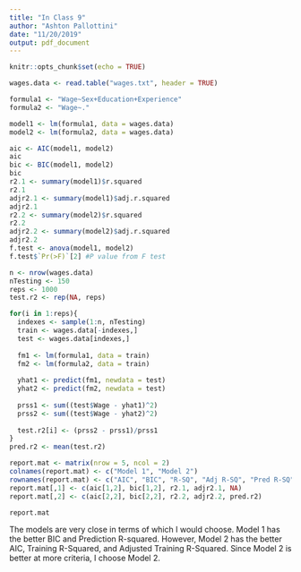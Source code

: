 ---
title: "In Class 9"
author: "Ashton Pallottini"
date: "11/20/2019"
output: pdf_document
---

```{r setup, include=FALSE}
knitr::opts_chunk$set(echo = TRUE)
```

```{r}
wages.data <- read.table("wages.txt", header = TRUE)

formula1 <- "Wage~Sex+Education+Experience"
formula2 <- "Wage~."

model1 <- lm(formula1, data = wages.data)
model2 <- lm(formula2, data = wages.data)

aic <- AIC(model1, model2)
aic
bic <- BIC(model1, model2)
bic
r2.1 <- summary(model1)$r.squared
r2.1
adjr2.1 <- summary(model1)$adj.r.squared
adjr2.1
r2.2 <- summary(model2)$r.squared
r2.2
adjr2.2 <- summary(model2)$adj.r.squared
adjr2.2
f.test <- anova(model1, model2)
f.test$`Pr(>F)`[2] #P value from F test

n <- nrow(wages.data)
nTesting <- 150
reps <- 1000
test.r2 <- rep(NA, reps)

for(i in 1:reps){
  indexes <- sample(1:n, nTesting)
  train <- wages.data[-indexes,]
  test <- wages.data[indexes,]
  
  fm1 <- lm(formula1, data = train)
  fm2 <- lm(formula2, data = train)
  
  yhat1 <- predict(fm1, newdata = test)
  yhat2 <- predict(fm2, newdata = test)
  
  prss1 <- sum((test$Wage - yhat1)^2)
  prss2 <- sum((test$Wage - yhat2)^2)
  
  test.r2[i] <- (prss2 - prss1)/prss1
}
pred.r2 <- mean(test.r2)

report.mat <- matrix(nrow = 5, ncol = 2)
colnames(report.mat) <- c("Model 1", "Model 2")
rownames(report.mat) <- c("AIC", "BIC", "R-SQ", "Adj R-SQ", "Pred R-SQ")
report.mat[,1] <- c(aic[1,2], bic[1,2], r2.1, adjr2.1, NA)
report.mat[,2] <- c(aic[2,2], bic[2,2], r2.2, adjr2.2, pred.r2)

report.mat
```

The models are very close in terms of which I would choose. Model 1 has the better BIC and Prediction R-squared. However, Model 2 has the better AIC, Training R-Squared, and Adjusted Training R-Squared. Since Model 2 is better at more criteria, I choose Model 2.

